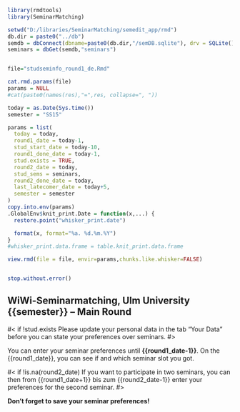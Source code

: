 
```r
library(rmdtools)
library(SeminarMatching)

setwd("D:/libraries/SeminarMatching/semedit_app/rmd")
db.dir = paste0("../db")
semdb = dbConnect(dbname=paste0(db.dir,"/semDB.sqlite"), drv = SQLite())
seminars = dbGet(semdb,"seminars")


file="studseminfo_round1_de.Rmd"

cat.rmd.params(file)
params = NULL
#cat(paste0(names(res),"=",res, collapse=", "))

today = as.Date(Sys.time())
semester = "SS15"

params = list(
  today = today,
  round1_date = today-1,  
  stud_start_date = today-10,
  round1_done_date = today-1,
  stud.exists = TRUE,
  round2_date = today,
  stud_sems = seminars,
  round2_done_date = today,
  last_latecomer_date = today+5,
  semester = semester
)
copy.into.env(params)
.GlobalEnv$knit_print.Date = function(x,...) {
  restore.point("whisker_print.date")

  format(x, format="%a. %d.%m.%Y")
}
#whisker_print.data.frame = table.knit_print.data.frame

view.rmd(file = file, envir=params,chunks.like.whisker=FALSE)


stop.without.error()
```

<!-- START -->


## WiWi-Seminarmatching, Ulm University {{semester}} -- Main Round

#< if !stud.exists
Please update your personal data in the tab "Your Data" before you can state your preferences over seminars.
#>

You can enter your seminar preferences until **{{round1_date-1}}**. On the {{round1_date}}, you can see if and which seminar slot you got.

#< if !is.na(round2_date)
If you want to participate in two seminars, you can then from {{round1_date+1}} bis zum {{round2_date-1}} enter your preferences for the second seminar.
#>

**Don't forget to save your seminar preferences!**
